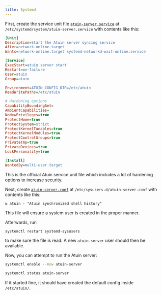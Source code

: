 ```yaml
---
title: Systemd
---
```


First, create the service unit file
[`atuin-server.service`](https://github.com/atuinsh/atuin/raw/main/systemd/atuin-server.service) at
`/etc/systemd/system/atuin-server.service` with contents like this:

```ini
[Unit]
Description=Start the Atuin server syncing service
After=network-online.target
Wants=network-online.target systemd-networkd-wait-online.service

[Service]
ExecStart=atuin server start
Restart=on-failure
User=atuin
Group=atuin

Environment=ATUIN_CONFIG_DIR=/etc/atuin
ReadWritePaths=/etc/atuin

# Hardening options
CapabilityBoundingSet=
AmbientCapabilities=
NoNewPrivileges=true
ProtectHome=true
ProtectSystem=strict
ProtectKernelTunables=true
ProtectKernelModules=true
ProtectControlGroups=true
PrivateTmp=true
PrivateDevices=true
LockPersonality=true

[Install]
WantedBy=multi-user.target
```

This is the official Atuin service unit file which includes a lot of hardening options to increase
security.

Next, create [`atuin-server.conf`](https://github.com/atuinsh/atuin/raw/main/systemd/atuin-server.sysusers) at
`/etc/sysusers.d/atuin-server.conf` with contents like this:

```
u atuin - "Atuin synchronized shell history"
```
This file will ensure a system user is created in the proper manner.

Afterwards, run
```sh
systemctl restart systemd-sysusers
```
to make sure the file is read. A new `atuin-server` user should then be available.

Now, you can attempt to run the Atuin server:
```sh
systemctl enable --now atuin-server
```

```sh
systemctl status atuin-server
```

If it started fine, it should have created the default config inside `/etc/atuin/`.
